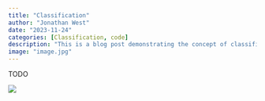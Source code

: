 ```yaml
---
title: "Classification"
author: "Jonathan West"
date: "2023-11-24"
categories: [Classification, code]
description: "This is a blog post demonstrating the concept of classification in machine learning."
image: "image.jpg"
---
```


TODO

![](thumbnail.jpg)
